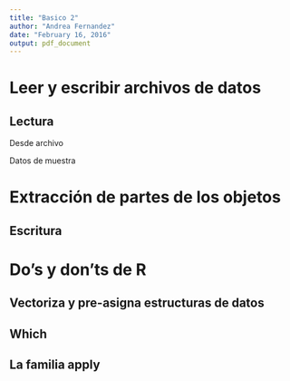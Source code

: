 ```yaml
---
title: "Basico 2"
author: "Andrea Fernandez"
date: "February 16, 2016"
output: pdf_document
---
```


# Leer y escribir archivos de datos

## Lectura

Desde archivo

Datos de muestra

# Extracción de partes de los objetos

## Escritura


# Do's y don'ts de R

## Vectoriza y pre-asigna estructuras de datos

## Which

## La familia apply
